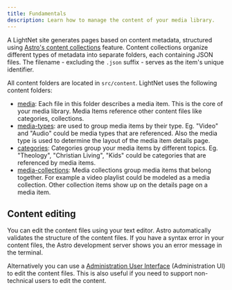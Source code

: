 ```yaml
---
title: Fundamentals
description: Learn how to manage the content of your media library.
---
```



A LightNet site generates pages based on content metadata, structured using [Astro's content collections](https://docs.astro.build/en/guides/content-collections/) feature. 
Content collections organize different types of metadata into separate folders, each containing JSON files. 
The filename  - excluding the `.json` suffix - serves as the item's unique identifier.

All content folders are located in `src/content`. LightNet uses the following content folders:

- [media](/content/media-items): Each file in this folder describes a media item. This is the core of your media library. Media Items
  reference other content files like categories, collections.
- [media-types](/content/media-types): are used to group media items by their type. Eg. "Video" and "Audio" could be media types that are
  referenced. Also the media type is used to determine the layout of the media item details page.
- [categories](/content/categories): Categories group your media items by different topics. Eg. "Theology", "Christian Living", "Kids" could be
  categories that are referenced by media items.
- [media-collections](/content/media-collections): Media collections group media items that belong together. For example a video playlist
  could be modeled as a media collection. Other collection items show up on the details page on a media item.

## Content editing

You can edit the content files using your text editor. Astro automatically validates the structure of the content files.
If you have a syntax error in your content files, the Astro development server shows you an error message in the terminal.

Alternatively you can use a [Administration User Interface](/content/administration-ui) (Administration UI) to edit the content files. 
This is also useful if you need to support non-technical users to edit the content.
